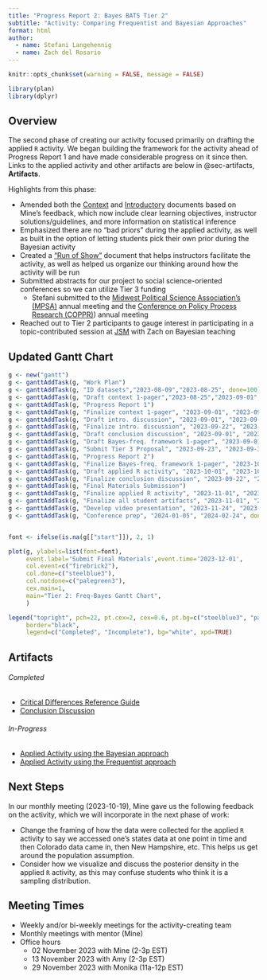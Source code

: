 ```yaml
---
title: "Progress Report 2: Bayes BATS Tier 2"
subtitle: "Activity: Comparing Frequentist and Bayesian Approaches"
format: html
author: 
  - name: Stefani Langehennig
  - name: Zach del Rosario
---
```


```r
knitr::opts_chunk$set(warning = FALSE, message = FALSE)

library(plan)
library(dplyr)
```

## Overview
The second phase of creating our activity focused primarily on drafting the applied `R` activity. We began building the framework for the activity ahead of Progress Report 1 and have made considerable progress on it since then. Links to the applied activity and other artifacts are below in @sec-artifacts, **Artifacts**.

Highlights from this phase:

- Amended both the [Context](https://github.com/bayes-bats/tier2-freq-bayes/blob/main/development/00-context-main.qmd) and [Introductory](https://github.com/bayes-bats/tier2-freq-bayes/blob/main/development/01-introduction-main.qmd) documents based on Mine's feedback, which now include clear learning objectives, instructor solutions/guidelines, and more information on statistical inference
- Emphasized there are no "bad priors" during the applied activity, as well as built in the option of letting students pick their own prior during the Bayesian activity
- Created a ["Run of Show"](https://github.com/bayes-bats/tier2-freq-bayes/blob/main/development/run-of-show.md) document that helps instructors facilitate the activity, as well as helped us organize our thinking around how the activity will be run
- Submitted abstracts for our project to social science-oriented conferences so we can utilize Tier 3 funding 
  - Stefani submitted to the [Midwest Political Science Association's (MPSA)](https://www.mpsanet.org/) annual meeting and the [Conference on Policy Process Research (COPPR)](https://policyprocessresearch.org/about/)) annual meeting
- Reached out to Tier 2 participants to gauge interest in participating in a topic-contributed session at [JSM](https://ww2.amstat.org/meetings/jsm/2024/) with Zach on Bayesian teaching


## Updated Gantt Chart

```r
g <- new("gantt")
g <- ganttAddTask(g, "Work Plan")
g <- ganttAddTask(g, "ID datasets","2023-08-09","2023-08-25", done=100)
g <- ganttAddTask(g, "Draft context 1-pager","2023-08-25","2023-09-01",done=100)
g <- ganttAddTask(g, "Progress Report 1")
g <- ganttAddTask(g, "Finalize context 1-pager", "2023-09-01", "2023-09-30", done=100)
g <- ganttAddTask(g, "Draft intro. discussion", "2023-09-01", "2023-09-22", done=100)
g <- ganttAddTask(g, "Finalize intro. discussion", "2023-09-22", "2023-09-30", done=100)
g <- ganttAddTask(g, "Draft conclusion discussion", "2023-09-01", "2023-09-22", done=60)
g <- ganttAddTask(g, "Draft Bayes-freq. framework 1-pager", "2023-09-01", "2023-09-30", done=100)
g <- ganttAddTask(g, "Submit Tier 3 Proposal", "2023-09-23", "2023-09-30", done=100)
g <- ganttAddTask(g, "Progress Report 2")
g <- ganttAddTask(g, "Finalize Bayes-freq. framework 1-pager", "2023-10-01", "2023-10-20", done=50)
g <- ganttAddTask(g, "Draft applied R activity", "2023-10-01", "2023-10-31", done=85)
g <- ganttAddTask(g, "Finalize conclusion discussion", "2023-09-22", "2023-09-30", done=25)
g <- ganttAddTask(g, "Final Materials Submission")
g <- ganttAddTask(g, "Finalize applied R activity", "2023-11-01", "2023-11-24", done=0)
g <- ganttAddTask(g, "Finalize all student artifacts", "2023-11-01", "2023-11-24", done=0)
g <- ganttAddTask(g, "Develop video presentation", "2023-11-24", "2023-11-30", done=0)
g <- ganttAddTask(g, "Conference prep", "2024-01-05", "2024-02-24", done=0)


font <- ifelse(is.na(g[["start"]]), 2, 1)

plot(g, ylabels=list(font=font),
     event.label='Submit Final Materials',event.time='2023-12-01',
     col.event=c("firebrick2"),
     col.done=c("steelblue3"),
     col.notdone=c("palegreen3"),
     cex.main=1,
     main="Tier 2: Freq-Bayes Gantt Chart",
     )

legend("topright", pch=22, pt.cex=2, cex=0.6, pt.bg=c("steelblue3", "palegreen3"),
     border="black",
     legend=c("Completed", "Incomplete"), bg="white", xpd=TRUE)

```

## Artifacts {#sec-artifacts}

###### Completed
* [Critical Differences Reference Guide](https://github.com/bayes-bats/tier2-freq-bayes/blob/main/development/03-one-pager-main.qmd)
* [Conclusion Discussion](https://github.com/bayes-bats/tier2-freq-bayes/blob/main/development/04-conclusion-main.qmd)

###### In-Progress
* [Applied Activity using the Bayesian approach](https://github.com/bayes-bats/tier2-freq-bayes/blob/main/development/02b-activity-bayes-main.qmd)
* [Applied Activity using the Frequentist approach](https://github.com/bayes-bats/tier2-freq-bayes/blob/main/development/02a-activity-freq-main.qmd)

## Next Steps


In our monthly meeting (2023-10-19), Mine gave us the following feedback on the activity, which we will incorporate in the next phase of work:

- Change the framing of how the data were collected for the applied `R` activity to say we accessed one's states data at one point in time and then Colorado data came in, then New Hampshire, etc. This helps us get around the population assumption.
- Consider how we visualize and discuss the posterior density in the applied `R` activity, as this may confuse students who think it is a sampling distribution.


## Meeting Times
-   Weekly and/or bi-weekly meetings for the activity-creating team
-   Monthly meetings with mentor (Mine)
-   Office hours
    -   02 November 2023 with Mine (2-3p EST)
    -   13 November 2023 with Amy (2-3p EST)
    -   29 November 2023 with Monika (11a-12p EST)

